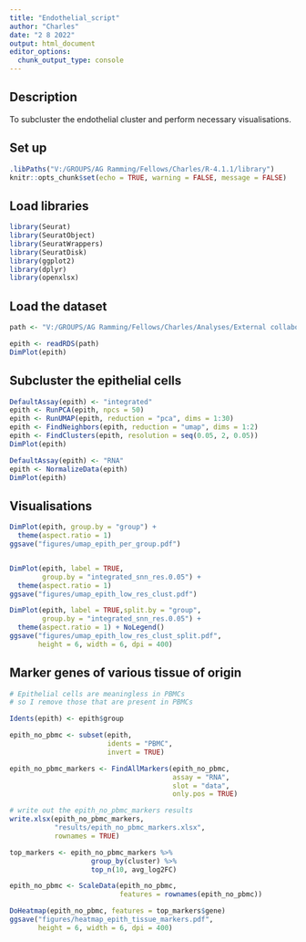 ```yaml
---
title: "Endothelial_script"
author: "Charles"
date: "2 8 2022"
output: html_document
editor_options: 
  chunk_output_type: console
---
```


## Description

To subcluster the endothelial cluster and perform necessary visualisations.

## Set up

```r
.libPaths("V:/GROUPS/AG Ramming/Fellows/Charles/R-4.1.1/library")
knitr::opts_chunk$set(echo = TRUE, warning = FALSE, message = FALSE)
```

## Load libraries

```r
library(Seurat)
library(SeuratObject)
library(SeuratWrappers)
library(SeuratDisk)
library(ggplot2)
library(dplyr)
library(openxlsx)
```

## Load the dataset

```r
path <- "V:/GROUPS/AG Ramming/Fellows/Charles/Analyses/External collaborations/DFKZ/GSE178318/GSE178318/cell_annotation/singleR/objects/epithelial_cluster.rds"

epith <- readRDS(path)
DimPlot(epith)
```

## Subcluster the epithelial cells

```r
DefaultAssay(epith) <- "integrated"
epith <- RunPCA(epith, npcs = 50) 
epith <- RunUMAP(epith, reduction = "pca", dims = 1:30)
epith <- FindNeighbors(epith, reduction = "umap", dims = 1:2)
epith <- FindClusters(epith, resolution = seq(0.05, 2, 0.05))
DimPlot(epith)

DefaultAssay(epith) <- "RNA"
epith <- NormalizeData(epith)
DimPlot(epith)
```

## Visualisations

```r
DimPlot(epith, group.by = "group") + 
  theme(aspect.ratio = 1)
ggsave("figures/umap_epith_per_group.pdf")


DimPlot(epith, label = TRUE,
        group.by = "integrated_snn_res.0.05") + 
  theme(aspect.ratio = 1)
ggsave("figures/umap_epith_low_res_clust.pdf")

DimPlot(epith, label = TRUE,split.by = "group",
        group.by = "integrated_snn_res.0.05") + 
  theme(aspect.ratio = 1) + NoLegend()
ggsave("figures/umap_epith_low_res_clust_split.pdf",
       height = 6, width = 6, dpi = 400)
```

## Marker genes of various tissue of origin

```r
# Epithelial cells are meaningless in PBMCs
# so I remove those that are present in PBMCs

Idents(epith) <- epith$group

epith_no_pbmc <- subset(epith,
                        idents = "PBMC",
                        invert = TRUE)

epith_no_pbmc_markers <- FindAllMarkers(epith_no_pbmc,
                                        assay = "RNA",
                                        slot = "data",
                                        only.pos = TRUE)

# write out the epith_no_pbmc_markers results
write.xlsx(epith_no_pbmc_markers,
           "results/epith_no_pbmc_markers.xlsx",
           rownames = TRUE)

top_markers <- epith_no_pbmc_markers %>%
                    group_by(cluster) %>%
                    top_n(10, avg_log2FC)

epith_no_pbmc <- ScaleData(epith_no_pbmc, 
                           features = rownames(epith_no_pbmc))

DoHeatmap(epith_no_pbmc, features = top_markers$gene)
ggsave("figures/heatmap_epith_tissue_markers.pdf",
       height = 6, width = 6, dpi = 400)
```